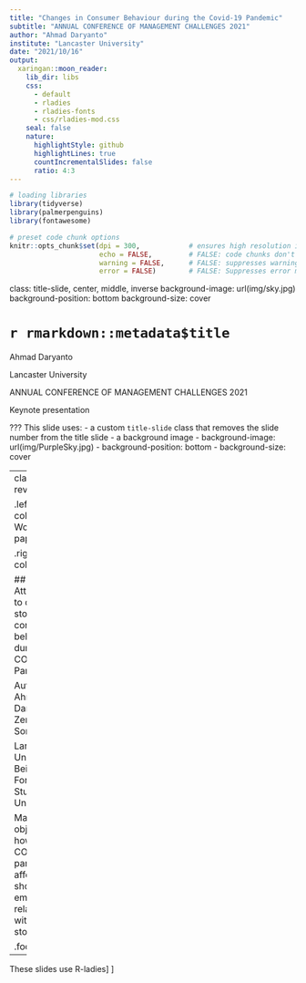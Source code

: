 ```yaml
---
title: "Changes in Consumer Behaviour during the Covid-19 Pandemic"
subtitle: "ANNUAL CONFERENCE OF MANAGEMENT CHALLENGES 2021"
author: "Ahmad Daryanto"
institute: "Lancaster University"
date: "2021/10/16"
output:
  xaringan::moon_reader:
    lib_dir: libs
    css:
      - default
      - rladies
      - rladies-fonts
      - css/rladies-mod.css
    seal: false
    nature:
      highlightStyle: github
      highlightLines: true
      countIncrementalSlides: false
      ratio: 4:3
---
```


```r
# loading libraries
library(tidyverse)
library(palmerpenguins)
library(fontawesome)

# preset code chunk options
knitr::opts_chunk$set(dpi = 300,            # ensures high resolution images
                      echo = FALSE,         # FALSE: code chunks don't show
                      warning = FALSE,      # FALSE: suppresses warning messages
                      error = FALSE)        # FALSE: Suppresses error messages
```

class: title-slide, center, middle, inverse
background-image: url(img/sky.jpg)
background-position: bottom
background-size: cover

# `r rmarkdown::metadata$title`

Ahmad Daryanto

Lancaster University

ANNUAL CONFERENCE OF MANAGEMENT CHALLENGES 2021

Keynote presentation

???
This slide uses:
- a custom `title-slide` class that removes the slide number from the title slide
- a background image
  - background-image: url(img/PurpleSky.jpg)
  - background-position: bottom
  - background-size: cover

---
class: reverse

.left-column[
# Working paper
]

.right-column[

## Attachment to offline stores and consumer behaviours during the COVID-19 Pandemic  

Authors: Ahmad Daryanto, Zening Song

Lancaster University, Beijing Foreign Studies University

Main objective: how the COVID-19 pandemic affects shoppers’ emotional relationship with offline stores

.footnote[

----
These slides use R-ladies]
]



